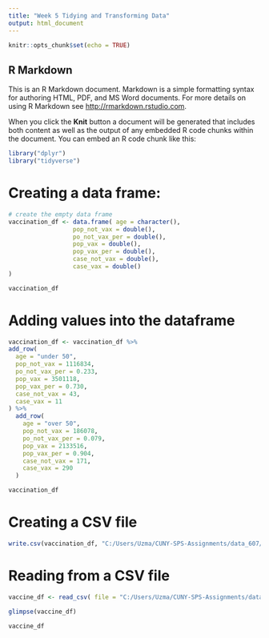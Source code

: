 ```yaml
---
title: "Week 5 Tidying and Transforming Data"
output: html_document
---
```


```r
knitr::opts_chunk$set(echo = TRUE)
```

## R Markdown

This is an R Markdown document. Markdown is a simple formatting syntax for authoring HTML, PDF, and MS Word documents. For more details on using R Markdown see <http://rmarkdown.rstudio.com>.

When you click the **Knit** button a document will be generated that includes both content as well as the output of any embedded R code chunks within the document. You can embed an R code chunk like this:


```r
library("dplyr")
library("tidyverse")
```

# Creating a data frame:
```r
# create the empty data frame
vaccination_df <- data.frame( age = character(),
                  pop_not_vax = double(),
                  po_not_vax_per = double(),
                  pop_vax = double(),
                  pop_vax_per = double(),
                  case_not_vax = double(),
                  case_vax = double()
)

vaccination_df

```

# Adding values into the dataframe
```r

vaccination_df <- vaccination_df %>% 
add_row(
  age = "under 50",
  pop_not_vax = 1116834,
  po_not_vax_per = 0.233,
  pop_vax = 3501118,
  pop_vax_per = 0.730,
  case_not_vax = 43,
  case_vax = 11
) %>% 
  add_row(
    age = "over 50",
    pop_not_vax = 186078,
    po_not_vax_per = 0.079,
    pop_vax = 2133516,
    pop_vax_per = 0.904,
    case_not_vax = 171,
    case_vax = 290
  )

vaccination_df

```

# Creating a CSV file
```r

write.csv(vaccination_df, "C:/Users/Uzma/CUNY-SPS-Assignments/data_607/week5/vaccination_data_analysis.csv", row.names=FALSE)


```

# Reading from a CSV file

```r
vaccine_df <- read_csv( file = "C:/Users/Uzma/CUNY-SPS-Assignments/data_607/week5/vaccination_data_analysis.csv")
```

```r
glimpse(vaccine_df)
```

```r
vaccine_df
```


